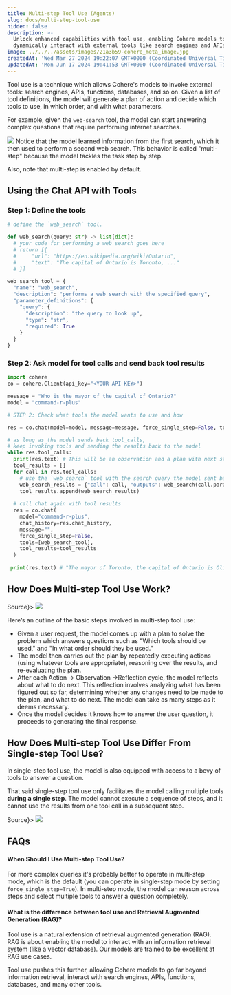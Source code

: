 ```yaml
---
title: Multi-step Tool Use (Agents)
slug: docs/multi-step-tool-use
hidden: false
description: >-
  Unlock enhanced capabilities with tool use, enabling Cohere models to
  dynamically interact with external tools like search engines and APIs.
image: ../../../assets/images/21a3b59-cohere_meta_image.jpg
createdAt: 'Wed Mar 27 2024 19:22:07 GMT+0000 (Coordinated Universal Time)'
updatedAt: 'Mon Jun 17 2024 19:41:53 GMT+0000 (Coordinated Universal Time)'
---
```

Tool use is a technique which allows Cohere's models to invoke external tools: search engines, APIs, functions, databases, and so on. Given a list of tool definitions, the model will generate a plan of action and decide which tools to use, in which order, and with what parameters.

For example, given the `web-search` tool, the model can start answering complex questions that require performing internet searches.

![](../../../assets/images/00e8907-image.png)
Notice that the model learned information from the first search, which it then used to perform a second web search. This behavior is called "multi-step" because the model tackles the task step by step.

Also, note that multi-step is enabled by default.

## Using the Chat API with Tools

### Step 1: Define the tools

```python PYTHON
# define the `web_search` tool.

def web_search(query: str) -> list[dict]:
  # your code for performing a web search goes here
  # return [{
  #		"url": "https://en.wikipedia.org/wiki/Ontario",
  #		"text": "The capital of Ontario is Toronto, ..."
  #	}]

web_search_tool = {
  "name": "web_search",
  "description": "performs a web search with the specified query",
  "parameter_definitions": {
    "query": {
      "description": "the query to look up",
      "type": "str",
      "required": True
    }
  }
}
```

### Step 2: Ask model for tool calls and send back tool results

```python PYTHON
import cohere
co = cohere.Client(api_key="<YOUR API KEY>")

message = "Who is the mayor of the capital of Ontario?"
model = "command-r-plus"

# STEP 2: Check what tools the model wants to use and how

res = co.chat(model=model, message=message, force_single_step=False, tools=[web_search_tool])

# as long as the model sends back tool_calls,
# keep invoking tools and sending the results back to the model
while res.tool_calls:
  print(res.text) # This will be an observation and a plan with next steps
  tool_results = []
  for call in res.tool_calls:
    # use the `web_search` tool with the search query the model sent back
    web_search_results = {"call": call, "outputs": web_search(call.parameters["query"])}
    tool_results.append(web_search_results)
    
  # call chat again with tool results
  res = co.chat(
    model="command-r-plus",
    chat_history=res.chat_history,
    message="",
    force_single_step=False,
    tools=[web_search_tool],
    tool_results=tool_results
  )
  
 print(res.text) # "The mayor of Toronto, the capital of Ontario is Olivia Chow"
```

## How Does Multi-step Tool Use Work?

<Frame caption={<a href="https://python.langchain.com/docs/use_cases/tool_use">Source</a>}>
<img src="../../../assets/images/1e500e0-tool_use_1.svg" />
</Frame>

Here’s an outline of the basic steps involved in multi-step tool use:

- Given a user request, the model comes up with a plan to solve the problem which answers questions such as "Which tools should be used," and "In what order should they be used."
- The model then carries out the plan by repeatedly executing actions (using whatever tools are appropriate), reasoning over the results, and re-evaluating the plan.
- After each Action -> Observation ->Reflection cycle, the model reflects about what to do next. This reflection involves analyzing what has been figured out so far, determining whether any changes need to be made to the plan, and what to do next. The model can take as many steps as it deems necessary.
- Once the model decides it knows how to answer the user question, it proceeds to generating the final response.

## How Does Multi-step Tool Use Differ From Single-step Tool Use?

In single-step tool use, the model is also equipped with access to a bevy of tools to answer a question.

That said single-step tool use only facilitates the model calling multiple tools **during a single step**. The model cannot execute a sequence of steps, and it cannot use the results from one tool call in a subsequent step.

<Frame caption={<a href="https://python.langchain.com/docs/use_cases/tool_use">Source</a>}>
<img src="../../../assets/images/f7207ba-tool_use_1.svg" />
</Frame>


## FAQs

#### When Should I Use Multi-step Tool Use?

For more complex queries it's probably better to operate in multi-step mode, which is the default (you can operate in single-step mode by setting `force_single_step=True`). In multi-step mode, the model can reason across steps and select multiple tools to answer a question completely.

#### What is the difference between tool use and Retrieval Augmented Generation (RAG)?

Tool use is a natural extension of retrieval augmented generation (RAG). RAG is about enabling the model to interact with an information retrieval system (like a vector database). Our models are trained to be excellent at RAG use cases.

Tool use pushes this further, allowing Cohere models to go far beyond information retrieval, interact with search engines, APIs, functions, databases, and many other tools.

